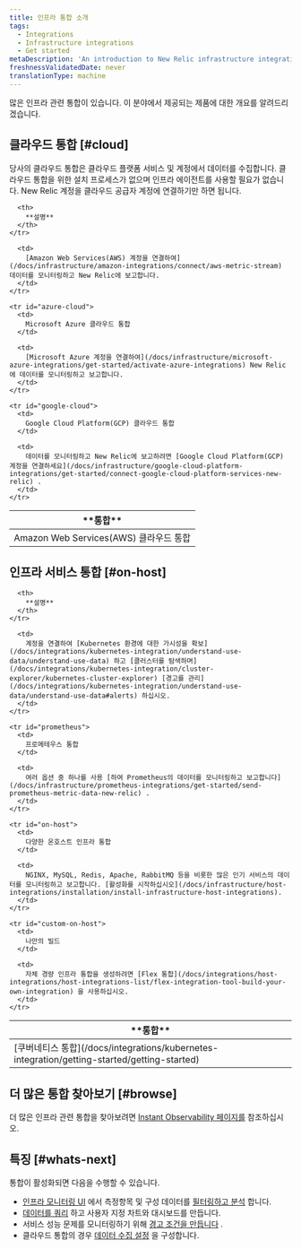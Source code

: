 ```yaml
---
title: 인프라 통합 소개
tags:
  - Integrations
  - Infrastructure integrations
  - Get started
metaDescription: 'An introduction to New Relic infrastructure integrations: how they work, what data they collect, and what integrations are available.'
freshnessValidatedDate: never
translationType: machine
---
```


많은 인프라 관련 통합이 있습니다. 이 분야에서 제공되는 제품에 대한 개요를 알려드리겠습니다.

## 클라우드 통합 [#cloud]

당사의 클라우드 통합은 클라우드 플랫폼 서비스 및 계정에서 데이터를 수집합니다. 클라우드 통합을 위한 설치 프로세스가 없으며 인프라 에이전트를 사용할 필요가 없습니다. New Relic 계정을 클라우드 공급자 계정에 연결하기만 하면 됩니다.

<table id="overview">
  <thead>
    <tr>
      <th style={{ width: "250px" }}>
        **통합**
      </th>

      <th>
        **설명**
      </th>
    </tr>
  </thead>

  <tbody>
    <tr id="aws-cloud">
      <td>
        Amazon Web Services(AWS) 클라우드 통합
      </td>

      <td>
        [Amazon Web Services(AWS) 계정을 연결하여](/docs/infrastructure/amazon-integrations/connect/aws-metric-stream) 데이터를 모니터링하고 New Relic에 보고합니다.
      </td>
    </tr>

    <tr id="azure-cloud">
      <td>
        Microsoft Azure 클라우드 통합
      </td>

      <td>
        [Microsoft Azure 계정을 연결하여](/docs/infrastructure/microsoft-azure-integrations/get-started/activate-azure-integrations) New Relic에 데이터를 모니터링하고 보고합니다.
      </td>
    </tr>

    <tr id="google-cloud">
      <td>
        Google Cloud Platform(GCP) 클라우드 통합
      </td>

      <td>
        데이터를 모니터링하고 New Relic에 보고하려면 [Google Cloud Platform(GCP) 계정을 연결하세요](/docs/infrastructure/google-cloud-platform-integrations/get-started/connect-google-cloud-platform-services-new-relic) .
      </td>
    </tr>
  </tbody>
</table>

## 인프라 서비스 통합 [#on-host]

<table>
  <thead>
    <tr>
      <th style={{ width: "250px" }}>
        **통합**
      </th>

      <th>
        **설명**
      </th>
    </tr>
  </thead>

  <tbody>
    <tr>
      <td>
        [쿠버네티스 통합](/docs/integrations/kubernetes-integration/getting-started/getting-started)
      </td>

      <td>
        계정을 연결하여 [Kubernetes 환경에 대한 가시성을 확보](/docs/integrations/kubernetes-integration/understand-use-data/understand-use-data) 하고 [클러스터를 탐색하며](/docs/integrations/kubernetes-integration/cluster-explorer/kubernetes-cluster-explorer) [경고를 관리](/docs/integrations/kubernetes-integration/understand-use-data/understand-use-data#alerts) 하십시오.
      </td>
    </tr>

    <tr id="prometheus">
      <td>
        프로메테우스 통합
      </td>

      <td>
        여러 옵션 중 하나를 사용 [하여 Prometheus의 데이터를 모니터링하고 보고합니다](/docs/infrastructure/prometheus-integrations/get-started/send-prometheus-metric-data-new-relic) .
      </td>
    </tr>

    <tr id="on-host">
      <td>
        다양한 온호스트 인프라 통합
      </td>

      <td>
        NGINX, MySQL, Redis, Apache, RabbitMQ 등을 비롯한 많은 인기 서비스의 데이터를 모니터링하고 보고합니다. [활성화를 시작하십시오](/docs/infrastructure/host-integrations/installation/install-infrastructure-host-integrations).
      </td>
    </tr>

    <tr id="custom-on-host">
      <td>
        나만의 빌드
      </td>

      <td>
        자체 경량 인프라 통합을 생성하려면 [Flex 통합](/docs/integrations/host-integrations/host-integrations-list/flex-integration-tool-build-your-own-integration) 을 사용하십시오.
      </td>
    </tr>
  </tbody>
</table>

## 더 많은 통합 찾아보기 [#browse]

더 많은 인프라 관련 통합을 찾아보려면 [Instant Observability 페이지를](https://newrelic.com/instant-observability?category=infrastructure-and-os) 참조하십시오.

## 특징 [#whats-next]

통합이 활성화되면 다음을 수행할 수 있습니다.

* [인프라 모니터링 UI](/docs/infrastructure/new-relic-infrastructure/getting-started/introduction-new-relic-infrastructure) 에서 측정항목 및 구성 데이터를 [필터링하고 분석](/docs/infrastructure/integrations/find-use-infrastructure-integration-data) 합니다.
* [데이터를 쿼리](/docs/using-new-relic/data/understand-data/query-new-relic-data) 하고 사용자 지정 차트와 대시보드를 만듭니다.
* 서비스 성능 문제를 모니터링하기 위해 [경고 조건을 만듭니다](/docs/alerts/new-relic-alerts/getting-started/alerts-glossary#alert-condition) .
* 클라우드 통합의 경우 [데이터 수집 설정](/docs/integrations/new-relic-integrations/getting-started/configure-polling-frequency-data-collection-cloud-integrations) 을 구성합니다.